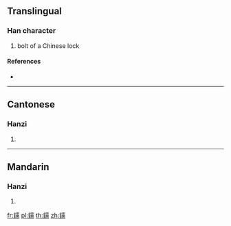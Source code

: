 {{character info/new}}
==Translingual==

===Han character===
{{Han char|rn=167|rad=金|as=14|sn=22|four=81127|canj=CMBB}}

# bolt of a Chinese lock

====References====
* {{Han ref|kx=1325.090|dkj=40987|dj=1826.040|hdz=64268.060|uh=9450|ud=37968|bh=F768|bd=63336}}

----

==Cantonese==

===Hanzi===
{{yue-hanzi|jyut=|y=seui1}}

# {{defn|lang=yue|sort=金14}}

----

==Mandarin==

===Hanzi===
{{cmn-hanzi|pin=[[xū]] ([[xu1]])|wg=hsü<sup>1</sup>}}

# {{defn|lang=cmn|sort=金14}}

[[fr:鑐]]
[[pl:鑐]]
[[th:鑐]]
[[zh:鑐]]